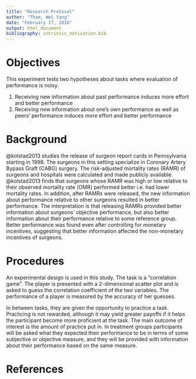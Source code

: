 ```yaml
---
title: "Research Protocol"
author: "Tham, Wei Yang"
date: "February 17, 2016"
output: html_document
bibliography: intrinsic_motivation.bib
---
```


# Objectives

This experiment tests two hypotheses about tasks where evaluation of performance is noisy. 

1. Receiving new information about past performance induces more effort and better performance
2. Receiving new information about one’s own performance as well as peers’ performance induces more effort and better performance

# Background 

@kolstad2013 studies the release of surgeon report cards in Pennsylvania starting in 1998. The surgeons in this setting specialize in Coronary Artery Bypass Graft (CABG) surgery. The risk-adjusted mortality rates (RAMR) of surgeons and hospitals were calculated and made publicly available. @kolstad2013 finds that surgeons whose RAMR was high or low relative to their observed mortality rate (OMR) performed better i.e. had lower mortality rates. In addition, after RAMRs were released, the new information about performance relative to other surgeons resulted in better performance. The interpretation is that releasing RAMRs provided better information about surgeons’ objective performance, but also better information about their performance relative to some reference group. Better performance was found even after controlling for monetary incentives, suggesting that better information affected the non-monetary incentives of surgeons. 

# Procedures
An experimental design is used in this study. The task is a “correlation game”. The player is presented with a 2-dimensional scatter plot and is asked to guess the correlation coefficient of the two variables. The performance of a player is measured by the accuracy of her guesses. 

In between tasks, they are given the opportunity to practice a task. Practicing is not rewarded, although it may yield greater payoffs if it helps the participant become more proficient at the task. The main outcome of interest is the amount of practice put in. In treatment groups participants will be asked what they expected their performance to be in terms of some subjective or objective measure, and they will be provided with information about their performance based on the same measure. 


# References
